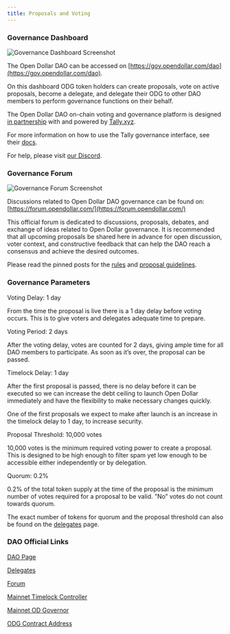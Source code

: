 ```yaml
---
title: Proposals and Voting
---
```


### Governance Dashboard

<img src="./img/Dao Dashboard.png" alt="Governance Dashboard Screenshot" />

The Open Dollar DAO can be accessed on [https://gov.opendollar.com/dao](https://gov.opendollar.com/dao).

On this dashboard ODG token holders can create proposals, vote on active proposals, become a delegate, and delegate their ODG to other DAO members to perform governance functions on their behalf.

The Open Dollar DAO on-chain voting and governance platform is designed [in partnership](https://tally.mirror.xyz/bcBZfDynm9r53jnnrKcCNpfe6x3PC_r-7T94l_u_Fyg) with and  powered by [Tally.xyz](https://tally.xyz/).

For more information on how to use the Tally governance interface, see their [docs](https://docs.tally.xyz/).

For help, please visit [our Discord](https://www.opendollar.com/discord).

### Governance Forum

<img src="./img/sadasdadad.png" alt="Governance Forum Screenshot" />

Discussions related to Open Dollar DAO governance can be found on: [https://forum.opendollar.com/](https://forum.opendollar.com/)

This official forum is dedicated to discussions, proposals, debates, and exchange of ideas related to Open Dollar governance. It is recommended that all upcoming proposals be shared here in advance for open discussion, voter context, and constructive feedback that can help the DAO reach a consensus and achieve the desired outcomes.

Please read the pinned posts for the [rules](https://commonwealth.im/open-dollar-governance/discussion/15191-welcome-to-the-open-dollar-dao-forum) and [proposal guidelines](https://commonwealth.im/open-dollar-governance/discussion/15192-how-to-submit-a-dao-proposal).

### Governance Parameters

Voting Delay: 1 day

From the time the proposal is live there is a 1 day delay before voting occurs. This is to give voters and delegates adequate time to prepare.

Voting Period: 2 days

After the voting delay, votes are counted for 2 days, giving ample time for all DAO members to participate. As soon as it’s over, the proposal can be passed.

Timelock Delay: 1 day

After the first proposal is passed, there is no delay before it can be executed so we can increase the debt ceiling to launch Open Dollar immediately and have the flexibility to make necessary changes quickly. 

One of the first proposals we expect to make after launch is an increase in the timelock delay to 1 day, to increase security.

Proposal Threshold: 10,000 votes

10,000 votes is the minimum required voting power to create a proposal. This is designed to be high enough to filter spam yet low enough to be accessible either independently or by delegation.

Quorum: 0.2%

0.2% of the total token supply at the time of the proposal is the minimum number of votes required for a proposal to be valid. ”No” votes do not count towards quorum.

The exact number of tokens for quorum and the proposal threshold can also be found on the [delegates](https://gov.opendollar.com/dao/delegates) page.

### DAO Official Links

[DAO Page](https://gov.opendollar.com/dao)

[Delegates](https://gov.opendollar.com/dao/delegates)

[Forum](https://commonwealth.im/open-dollar-governance/discussions)

[Mainnet Timelock Controller](https://arbiscan.io/address/0x7a528ea3e06d85ed1c22219471cf0b1851943903)

[Mainnet OD Governor](https://arbiscan.io/address/0xb7D1793425494e4C4133cF947C0992DC85F2948E)

[ODG Contract Address](https://arbiscan.io/token/0x000d636bd52bfc1b3a699165ef5aa340bea8939c)
